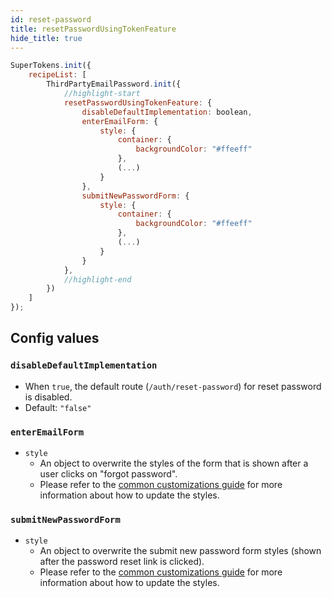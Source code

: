 ```yaml
---
id: reset-password
title: resetPasswordUsingTokenFeature
hide_title: true
---
```


```jsx
SuperTokens.init({
    recipeList: [
        ThirdPartyEmailPassword.init({
            //highlight-start
            resetPasswordUsingTokenFeature: {
                disableDefaultImplementation: boolean,
                enterEmailForm: {
                    style: {
                        container: {
                            backgroundColor: "#ffeeff"
                        },
                        (...)
                    }
                },
                submitNewPasswordForm: {
                    style: {
                        container: {
                            backgroundColor: "#ffeeff"
                        },
                        (...)
                    }
                }
            },
            //highlight-end
        })
    ]
});
```

## Config values

### `disableDefaultImplementation`
- When `true`, the default route (`/auth/reset-password`) for reset password is disabled.
- Default: `"false"`

### `enterEmailForm`
- `style` 
    - An object to overwrite the styles of the form that is shown after a user clicks on "forgot password".
    - Please refer to the [common customizations guide](/docs/thirdpartyemailpassword/common-customizations/styling/changing-style) for more information about how to update the styles.

### `submitNewPasswordForm`
- `style` 
    - An object to overwrite the submit new password form styles (shown after the password reset link is clicked).
    - Please refer to the [common customizations guide](/docs/thirdpartyemailpassword/common-customizations/styling/changing-style) for more information about how to update the styles.
